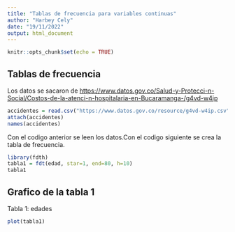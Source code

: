 ```yaml
---
title: "Tablas de frecuencia para variables continuas"
author: "Harbey Cely"
date: "19/11/2022"
output: html_document
---
```


```r
knitr::opts_chunk$set(echo = TRUE)
```

## Tablas de frecuencia

Los datos se sacaron de
<https://www.datos.gov.co/Salud-y-Protecci-n-Social/Costos-de-la-atenci-n-hospitalaria-en-Bucaramanga-/g4vd-w4ip>

```r
accidentes = read.csv("https://www.datos.gov.co/resource/g4vd-w4ip.csv")
attach(accidentes)
names(accidentes)

```

Con el codigo anterior se leen los datos.Con el codigo siguiente se crea la tabla de frecuencia.

```r
library(fdth)
tabla1 = fdt(edad, star=1, end=80, h=10)
tabla1

```

## Grafico de la tabla 1

Tabla 1: edades

```r
plot(tabla1)
```


